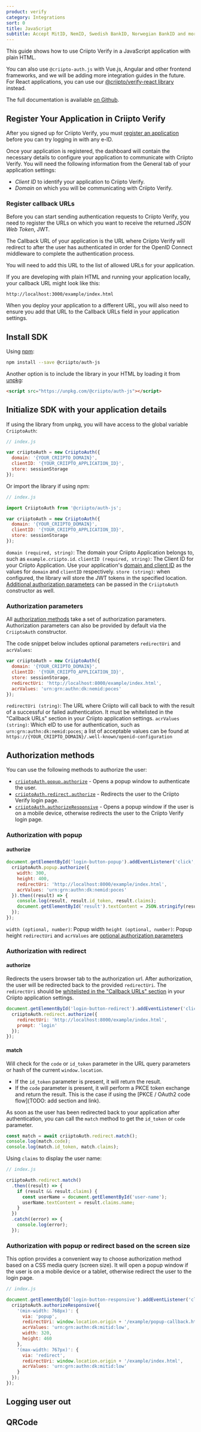 ```yaml
---
product: verify
category: Integrations
sort: 0
title: JavaScript
subtitle: Accept MitID, NemID, Swedish BankID, Norwegian BankID and more logins in your Javascript app with @criipto-auth.js.
---
```


This guide shows how to use Criipto Verify in a JavaScript application with plain HTML. 

You can also use `@criipto-auth.js` with Vue.js, Angular and other frontend frameworks, and we will be adding more integration guides in the future. For React applications, you can use our [@criipto/verify-react library](/verify/integrations/react) instead.

The full documentation is available [on Github](https://github.com/criipto/criipto-auth.js).

## Register Your Application in Criipto Verify

After you signed up for Criipto Verify, you must [register an application](https://dashboard.criipto.com/applications/add) before you can try logging in with any e-ID.

Once your application is registered, the dashboard will contain the necessary details to configure your application to communicate with Criipto Verify. 
You will need the following information from the General tab of your application settings: 

- _Client ID_ to identify your application to Criipto Verify.
- _Domain_ on which you will be communicating with Criipto Verify.

### Register callback URLs

Before you can start sending authentication requests to Criipto Verify, you need to register the URLs on which you want to receive the returned *JSON Web Token*, JWT.

The Callback URL of your application is the URL where Criipto Verify will redirect to after the user has authenticated in order for the OpenID Connect middleware to complete the authentication process.

You will need to add this URL to the list of allowed URLs for your application.

If you are developing with plain HTML and running your application locally, your callback URL might look like this:

```
http://localhost:3000/example/index.html
```

When you deploy your application to a different URL, you will also need to ensure you add that URL to the Callback URLs field in your application settings. 

## Install SDK

Using [npm](https://npmjs.org/):

```sh
npm install --save @criipto/auth-js
```

Another option is to include the library in your HTML by loading it from [unpkg](https://www.npmjs.com/package/unpkg):

```html
<script src="https://unpkg.com/@criipto/auth-js"></script>
```

## Initialize SDK with your application details

If using the library from unpkg, you will have access to the global variable `CriiptoAuth`:

```js
// index.js

var criiptoAuth = new CriiptoAuth({
  domain: '{YOUR_CRIIPTO_DOMAIN}',
  clientID: '{YOUR_CRIIPTO_APPLICATION_ID}',
  store: sessionStorage
});
```

Or import the library if using npm:

```js
// index.js

import CriiptoAuth from '@criipto/auth-js';

var criiptoAuth = new CriiptoAuth({
  domain: '{YOUR_CRIIPTO_DOMAIN}',
  clientID: '{YOUR_CRIIPTO_APPLICATION_ID}',
  store: sessionStorage
});
```

`domain (required, string)`: The domain your Criipto Application belongs to, such as `example.criipto.id`.
`clientID (required, string)`: The Client ID for your Criipto Application.
Use your application's [domain and client ID](#register-your-application-in-criipto-verify) as the values for `domain` and `clientID` respectively.
`store (string)`: when configured, the library will store the JWT tokens in the specified location.
[Additional authorization parameters](#authorization-parameters) can be passed in the `CriiptoAuth` constructor as well.

### Authorization parameters

All [authorization methods](#authorization-methods) take a set of authorization parameters. 
Authorization parameters can also be provided by default via the `CriiptoAuth` constructor.

The code snippet below includes optional parameters `redirectUri` and `acrValues`:

```js
var criiptoAuth = new CriiptoAuth({
  domain: '{YOUR_CRIIPTO_DOMAIN}',
  clientID: '{YOUR_CRIIPTO_APPLICATION_ID}',
  store: sessionStorage,
  redirectUri: 'http://localhost:8000/example/index.html',
  acrValues: 'urn:grn:authn:dk:nemid:poces'
});
```

`redirectUri (string)`: The URL where Criipto will call back to with the result of a successful or failed authentication. It must be whitelisted in the "Callback URLs" section in your Criipto application settings.
`acrValues (string)`: Which eID to use for authentication, such as `urn:grn:authn:dk:nemid:poces`; a list of acceptable values can be found at `https://{YOUR_CRIIPTO_DOMAIN}/.well-known/openid-configuration`

## Authorization methods

You can use the following methods to authorize the user:

- [`criiptoAuth.popup.authorize`](#authorization-with-popup) - Opens a popup window to authenticate the user.
- [`criiptoAuth.redirect.authorize`](#authorization-with-redirect) - Redirects the user to the Criipto Verify login page.
- [`criiptoAuth.authorizeResponsive`](#authorization-with-popup-or-redirect-based-on-the-screen-size) - Opens a popup window if the user is on a mobile device, otherwise redirects the user to the Criipto Verify login page.

### Authorization with popup

#### authorize 

```js
document.getElementById('login-button-popup').addEventListener('click', () => {
  criiptoAuth.popup.authorize({
    width: 300,
    height: 400,
    redirectUri: 'http://localhost:8000/example/index.html',
    acrValues: 'urn:grn:authn:dk:nemid:poces'
  }).then((result) => {
    console.log(result, result.id_token, result.claims);
    document.getElementById('result').textContent = JSON.stringify(result);
  });
});
```

`width (optional, number)`: Popup width 
`height (optional, number)`: Popup height 
`redirectUri` and `acrValues` are [optional authorization parameters](#authorization-parameters)

### Authorization with redirect

#### authorize

Redirects the users browser tab to the authorization url. After authorization, the user will be redirected back to the provided `redirectUri`.
The `redirectUri` should be [whitelisted in the "Callback URLs" section](#register-callback-URLs) in your Criipto application settings.

```js
document.getElementById('login-button-redirect').addEventListener('click', () => {
  criiptoAuth.redirect.authorize({
    redirectUri: 'http://localhost:8000/example/index.html',
    prompt: 'login'
  });
});
```

#### match

Will check for the `code` or `id_token` parameter in the URL query parameters or hash of the current `window.location`.

  * If the `id_token` parameter is present, it will return the result.
  * If the `code` parameter is present, it will perform a PKCE token exchange and return the result. This is the case if using the [PKCE / OAuth2 code flow](TODO: add section and link).
   
As soon as the user has been redirected back to your application after authentication, you can call the `match` method to get the `id_token` or `code` parameter.

```js
const match = await criiptoAuth.redirect.match();
console.log(match.code);
console.log(match.id_token, match.claims);
```

Using `claims` to display the user name:

```js
// index.js

criiptoAuth.redirect.match()
  .then((result) => {
    if (result && result.claims) {
      const userName = document.getElementById('user-name');
      userName.textContent = result.claims.name;
    }
  })
  .catch((error) => {
    console.log(error);
  });
```

### Authorization with popup or redirect based on the screen size

This option provides a convenient way to choose authorization method based on a CSS media query (screen size).
It will open a popup window if the user is on a mobile device or a tablet, otherwise redirect the user to the login page.

```js
// index.js

document.getElementById('login-button-responsive').addEventListener('click', () => {
  criiptoAuth.authorizeResponsive({
    '(min-width: 768px)': {
      via: 'popup',
      redirectUri: window.location.origin + '/example/popup-callback.html',
      acrValues: 'urn:grn:authn:dk:mitid:low',
      width: 320,
      height: 460
    },
    '(max-width: 767px)': {
      via: 'redirect',
      redirectUri: window.location.origin + '/example/index.html',
      acrValues: 'urn:grn:authn:dk:mitid:low'
    }
  });
});
```

## Logging user out


## QRCode
